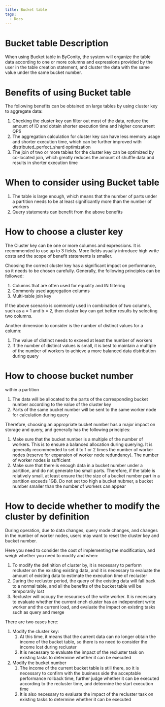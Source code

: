 ```yaml
---
title: Bucket table
tags:
  - Docs
---
```


# Bucket table Description

When using Bucket table in ByConity, the system will organize the table data according to one or more columns and expressions provided by the user in the table creation statement, and cluster the data with the same value under the same bucket number.

# Benefits of using Bucket table

The following benefits can be obtained on large tables by using cluster key to aggregate data:
1. Checking the cluster key can filter out most of the data, reduce the amount of IO and obtain shorter execution time and higher concurrent QPS
2. The aggregation calculation for cluster key can have less memory usage and shorter execution time, which can be further improved with distributed_perfect_shard optimization
3. The join of two or more tables for the cluster key can be optimized by co-located join, which greatly reduces the amount of shuffle data and results in shorter execution time

# When to consider using Bucket table

1. The table is large enough, which means that the number of parts under a partition needs to be at least significantly more than the number of workers
2. Query statements can benefit from the above benefits

# How to choose a cluster key

The Cluster key can be one or more columns and expressions. It is recommended to use up to 3 fields. More fields usually introduce high write costs and the scope of benefit statements is smaller.

Choosing the correct cluster key has a significant impact on performance, so it needs to be chosen carefully. Generally, the following principles can be followed:
1. Columns that are often used for equality and IN filtering
2. Commonly used aggregation columns
3. Multi-table join key

If the above scenario is commonly used in combination of two columns, such as a = 1 and b = 2, then cluster key can get better results by selecting two columns.

Another dimension to consider is the number of distinct values for a column:
1. The value of distinct needs to exceed at least the number of workers
2. If the number of distinct values is small, it is best to maintain a multiple of the number of workers to achieve a more balanced data distribution during query

# How to choose bucket number

within a partition
1. The data will be allocated to the parts of the corresponding bucket number according to the value of the cluster key
2. Parts of the same bucket number will be sent to the same worker node for calculation during query

Therefore, choosing an appropriate bucket number has a major impact on storage and query, and generally has the following principles:
1. Make sure that the bucket number is a multiple of the number of workers. This is to ensure a balanced allocation during querying. It is generally recommended to set it to 1 or 2 times the number of worker nodes (reserve for expansion of worker node redundancy). The number of worker nodes is sufficient
2. Make sure that there is enough data in a bucket number under a partition, and do not generate too small parts. Therefore, if the table is relatively small, at least ensure that the size of a bucket number part in a partition exceeds 1GB. Do not set too high a bucket nubmer, a bucket number smaller than the number of workers can appear

# How to decide whether to modify the cluster by definition

During operation, due to data changes, query mode changes, and changes in the number of worker nodes, users may want to reset the cluster key and bucket number.

Here you need to consider the cost of implementing the modification, and weigh whether you need to modify and when:
1. To modify the definition of cluster by, it is necessary to perform recluster on the existing existing data, and it is necessary to evaluate the amount of existing data to estimate the execution time of recluster
2. During the recluster period, the query of the existing data will fall back to a normal table, and all the benefits of the bucket table will be temporarily lost
3. Recluster will occupy the resources of the write worker. It is necessary to evaluate whether the current cnch cluster has an independent write worker and the current load, and evaluate the impact on existing tasks such as query and merge

There are two cases here:
1. Modify the cluster key:
   1. At this time, it means that the current data can no longer obtain the income of the bucket table, so there is no need to consider the income lost during recluster
   2. It is necessary to evaluate the impact of the recluster task on existing tasks to determine whether it can be executed
2. Modify the bucket number
   1. The income of the current bucket table is still there, so it is necessary to confirm with the business side the acceptable performance rollback time, further judge whether it can be executed according to the recluster time, and determine the start execution time
   2. It is also necessary to evaluate the impact of the recluster task on existing tasks to determine whether it can be executed